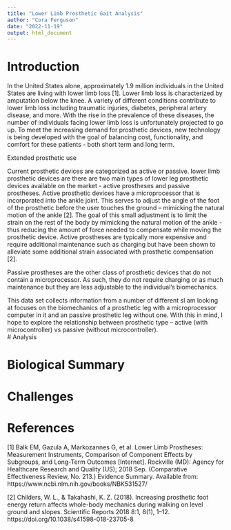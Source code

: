 ```yaml
---
title: "Lower Limb Prosthetic Gait Analysis"
author: "Cora Ferguson"
date: "2022-11-19"
output: html_document
---
```


# Introduction
In the United States alone, approximately 1.9 million individuals in the United States are living with lower limb loss [1].  Lower limb loss is characterized by amputation below the knee.  A variety of different conditions contribute to lower limb loss including traumatic injuries, diabetes, peripheral artery disease, and more.  With the rise in the prevalence of these diseases, the number of individuals facing lower limb loss is unfortunately projected to go up. To meet the increasing demand for prosthetic devices, new technology is being developed with the goal of balancing cost, functionality, and comfort for these patients - both short term and long term.  

Extended prosthetic use 

Current prosthetic devices are categorized as active or passive. lower limb prosthetic devices are there are two main types of lower leg prosthetic devices available on the market - active prostheses and passive prostheses. Active prosthetic devices have a microprocessor that is incorporated into the ankle joint.  This serves to adjust the angle of the foot of the prosthetic before the user touches the ground – mimicking the natural motion of the ankle [2].  The goal of this small adjustment is to limit the strain on the rest of the body by mimicking the natural motion of the ankle - thus reducing the amount of force needed to compensate while moving the prosthetic device. Active prostheses are typically more expensive and require additional maintenance such as charging but have been shown to alleviate some additional strain associated with prosthetic compensation [2].

Passive prostheses are the other class of prosthetic devices that do not contain a microprocessor.  As such, they do not require charging or as much maintenance but they are less adjustable to the individual's biomechanics. 


This data set collects information from a number of different sI am looking at focuses on the biomechanics of a prosthetic leg with a microprocessor computer in it and an passive prosthetic leg without one.   With this in mind, I hope to explore the relationship between prosthetic type – active (with microcontroller) vs passive (without microcontroller).  
# Analysis

# Biological Summary

# Challenges

# References
[1] Balk EM, Gazula A, Markozannes G, et al. Lower Limb Prostheses: Measurement Instruments, Comparison of Component Effects by Subgroups, and Long-Term Outcomes [Internet]. Rockville (MD): Agency for Healthcare Research and Quality (US); 2018 Sep. (Comparative Effectiveness Review, No. 213.) Evidence Summary. Available from: https://www.ncbi.nlm.nih.gov/books/NBK531527/

[2] Childers, W. L., & Takahashi, K. Z. (2018). Increasing prosthetic foot energy return affects whole-body mechanics during walking on level ground and slopes. Scientific Reports 2018 8:1, 8(1), 1–12. https://doi.org/10.1038/s41598-018-23705-8